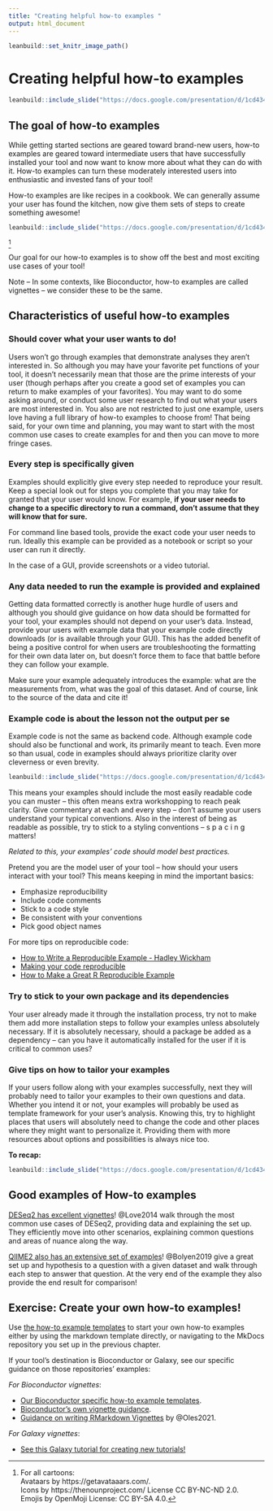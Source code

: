 ```yaml
---
title: "Creating helpful how-to examples "
output: html_document
---
```


```r
leanbuild::set_knitr_image_path()
```

# Creating helpful how-to examples

```r
leanbuild::include_slide("https://docs.google.com/presentation/d/1cd434bkLer_CJ04GzpsZwzeEA9gjc5Ho6QimiHPbyEg/edit#slide=id.gd422c5de97_0_42")
```

## The goal of how-to examples

While getting started sections are geared toward brand-new users, how-to examples are geared toward intermediate users that have successfully installed your tool and now want to know more about what they can do with it. How-to examples can turn these moderately interested users into enthusiastic and invested fans of your tool!

How-to examples are like recipes in a cookbook. We can generally assume your user has found the kitchen, now give them sets of steps to create something awesome!

```r
leanbuild::include_slide("https://docs.google.com/presentation/d/1cd434bkLer_CJ04GzpsZwzeEA9gjc5Ho6QimiHPbyEg/edit#slide=id.gcdcbd8d802_0_21")
```
^[For all cartoons:     
Avataars by https://getavataaars.com/.   
Icons by https://thenounproject.com/ License CC BY-NC-ND 2.0.     
Emojis by OpenMoji License: CC BY-SA 4.0.]

Our goal for our how-to examples is to show off the best and most exciting use cases of your tool!

Note -- In some contexts, like Bioconductor, how-to examples are called vignettes -- we consider these to be the same.

## Characteristics of useful how-to examples

### Should cover what your user wants to do!

Users won't go through examples that demonstrate analyses they aren't interested in. So although you may have your favorite pet functions of your tool, it doesn't necessarily mean that those are the prime interests of your user (though perhaps after you create a good set of examples you can return to make examples of your favorites). You may want to do some asking around, or conduct some user research to find out what your users are most interested in. You also are not restricted to just one example, users love having a full library of how-to examples to choose from! That being said, for your own time and planning, you may want to start with the most common use cases to create examples for and then you can move to more fringe cases.

### Every step is specifically given

Examples should explicitly give every step needed to reproduce your result. Keep a special look out for steps you complete that you may take for granted that your user would know. For example, **if your user needs to change to a specific directory to run a command, don't assume that they will know that for sure.**

For command line based tools, provide the exact code your user needs to run. Ideally this example can be provided as a notebook or script so your user can run it directly.

In the case of a GUI, provide screenshots or a video tutorial.

### Any data needed to run the example is provided and explained  

Getting data formatted correctly is another huge hurdle of users and although you should give guidance on how data should be formatted for your tool, your examples should not depend on your user's data. Instead, provide your users with example data that your example code directly downloads (or is available through your GUI). This has the added benefit of being a positive control for when users are troubleshooting the formatting for their own data later on, but doesn't force them to face that battle before they can follow your example.

Make sure your example adequately introduces the example: what are the measurements from, what was the goal of this dataset. And of course, link to the source of the data and cite it!

### Example code is about the lesson not the output per se

Example code is not the same as backend code. Although example code should also be functional and work, its primarily meant to teach. Even more so than usual, code in examples should always prioritize clarity over cleverness or even brevity.

```r
leanbuild::include_slide("https://docs.google.com/presentation/d/1cd434bkLer_CJ04GzpsZwzeEA9gjc5Ho6QimiHPbyEg/edit#slide=id.gd5f2c75a67_0_128")
```

This means your examples should include the most easily readable code you can muster -- this often means extra workshopping to reach peak clarity. Give commentary at each and every step -- don't assume your users understand your typical conventions. Also in the interest of being as readable as possible, try to stick to a styling conventions -- s p a c i n g  matters!

_Related to this, your examples' code should model best practices._

Pretend you are the model user of your tool -- how should your users interact with your tool?
This means keeping in mind the important basics:

- Emphasize reproducibility
- Include code comments
- Stick to a code style
- Be consistent with your conventions
- Pick good object names

For more tips on reproducible code:

- [How to Write a Reproducible Example - Hadley Wickham](https://gist.github.com/hadley/270442#how-to-write-a-reproducible-example)
- [Making your code reproducible](https://methodsblog.com/2017/12/06/making-your-code-reproducible/)
- [How to Make a Great R Reproducible Example](https://stackoverflow.com/questions/5963269/how-to-make-a-great-r-reproducible-example)

### Try to stick to your own package and its dependencies

Your user already made it through the installation process, try not to make them add more installation steps to follow your examples unless absolutely necessary. If it is absolutely necessary, should a package be added as a dependency -- can you have it automatically installed for the user if it is critical to common uses?

### Give tips on how to tailor your examples

If your users follow along with your examples successfully, next they will probably need to tailor your examples to their own questions and data. Whether you intend it or not, your examples will probably be used as template framework for your user's analysis. Knowing this, try to highlight places that users will absolutely need to change the code and other places where they might want to personalize it. Providing them with more resources about options and possibilities is always nice too.

**To recap:**

```r
leanbuild::include_slide("https://docs.google.com/presentation/d/1cd434bkLer_CJ04GzpsZwzeEA9gjc5Ho6QimiHPbyEg/edit#slide=id.gcdcbd8d802_0_12")
```

## Good examples of How-to examples

[DESeq2 has excellent vignettes](http://www.bioconductor.org/packages/release/bioc/vignettes/DESeq2/inst/doc/DESeq2.html)!
@Love2014 walk through the most common use cases of DESeq2, providing data and explaining the set up. They efficiently move into other scenarios, explaining common questions and areas of nuance along the way.

[QIIME2 also has an extensive set of examples](https://docs.qiime2.org/2021.2/tutorials/pd-mice/)!
@Bolyen2019 give a great set up and hypothesis to a question with a given dataset and walk through each step to answer that question. At the very end of the example they also provide the end result for comparison!

## Exercise: Create your own how-to examples!

Use [the how-to example templates](https://raw.githubusercontent.com/jhudsl/template-documentation/master/docs/how_to_examples.md) to start your own how-to examples either by using the markdown template directly, or navigating to the MkDocs repository you set up in the previous chapter.

If your tool's destination is Bioconductor or Galaxy, see our specific guidance on those repositories' examples:

_For Bioconductor vignettes_:

- [Our Bioconductor specific how-to example templates]( https://jhudatascience.org/template-documentation/bioconductor_guides/bioconductor_vignette_template.Rmd).  
- [Bioconductor's own vignette guidance](https://www.bioconductor.org/developers/package-guidelines/#Vignettes).  
- [Guidance on writing RMarkdown Vignettes](https://bioconductor.org/packages/devel/bioc/vignettes/BiocStyle/inst/doc/AuthoringRmdVignettes.html) by @Oles2021.  

_For Galaxy vignettes_:

- [See this Galaxy tutorial for creating new tutorials!](https://training.galaxyproject.org/training-material/topics/contributing/tutorials/create-new-tutorial/tutorial.html)
